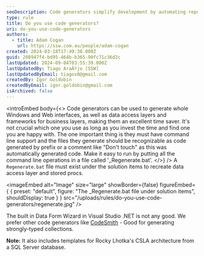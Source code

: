 ```yaml
---
seoDescription: Code generators simplify development by automating repetitive tasks, saving time and effort.
type: rule
title: Do you use code generators?
uri: do-you-use-code-generators
authors:
  - title: Adam Cogan
    url: https://ssw.com.au/people/adam-cogan
created: 2024-03-18T17:49:38.000Z
guid: 208947f4-bd95-464b-b365-90fc71c36d2c
lastUpdated: 2024-09-04T03:55:39.000Z
lastUpdatedBy: Tiago AraÃºjo [SSW]
lastUpdatedByEmail: tiagov8@gmail.com
createdBy: Igor Goldobin
createdByEmail: igor.goldobin@gmail.com
isArchived: false
---
```


<introEmbed
  body={<>
Code generators can be used to generate whole Windows and Web interfaces, as well as data access layers and frameworks for business layers, making them an excellent time saver. It's not crucial which one you use as long as you invest the time and find one you are happy with. The one important thing is they must have command line support and the files they generate should be recognizable as code generated by prefix or a comment like "Don't touch" as this was automatically generated code. Make it easy to run by putting all the command line operations in a file called '\_Regenerate.bat'.
  </>}
/>
A `Regenerate.bat` file must exist under the solution items to recreate data access layer and stored procs.


<imageEmbed
  alt="Image"
  size="large"
  showBorder={false}
  figureEmbed={ {
    preset: "default",
    figure: "The _Regenerate.bat file under solution items",
    shouldDisplay: true
  } }
  src="/uploads/rules/do-you-use-code-generators/regenerate.jpg"
/>

The built in Data Form Wizard in Visual Studio .NET is not any good. We prefer other code generators like [CodeSmith](https://www.codesmith.io) - Good for generating strongly-typed collections.

**Note:** It also includes templates for Rocky Lhotka's CSLA architecture from a SQL Server database.
